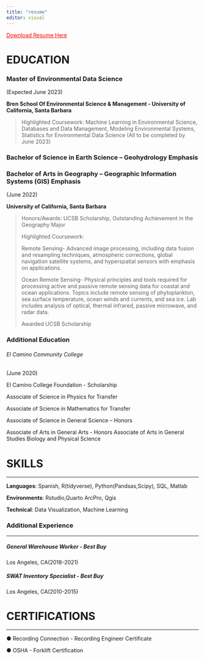 ```yaml
---
title: "resume"
editor: visual
---
```


[Download Resume Here](Romero_Guillermo.pdf){style="color: red"}

# EDUCATION

### **Master of Environmental Data Science**

(Expected June 2023)

**Bren School Of Environmental Science & Management - University of California, Santa Barbara**

> Highlighted Coursework: Machine Learning in Environmental Science, Databases and Data Management, Modeling Environmental Systems, Statistics for Environmental Data Science 
(All to be completed by June 2023)


### **Bachelor of Science in Earth Science -- Geohydrology Emphasis**

### **Bachelor of Arts in Geography -- Geographic Information Systems (GIS) Emphasis**

(June 2022)

**University of California, Santa Barbara**

> Honors/Awards: UCSB Scholarship, Outstanding Achievement in the Geography Major
>
> Highlighted Coursework:
>
> Remote Sensing- Advanced image processing, including data fusion and resampling techniques, atmospheric corrections, global navigation satellite systems, and hyperspatial sensors with emphasis on applications.
>
> Ocean Remote Sensing- Physical principles and tools required for processing active and passive remote sensing data for coastal and ocean applications. Topics include remote sensing of phytoplankton, sea surface temperature, ocean winds and currents, and sea ice. Lab includes analysis of optical, thermal infrared, passive microwave, and radar data.
>
> Awarded UCSB Scholarship

### Additional Education

###### El Camino Community College

(June 2020)

El Camino College Foundation - Scholarship

Associate of Science in Physics for Transfer

Associate of Science in Mathematics for Transfer

Associate of Science in General Science -- Honors

Associate of Arts in General Arts - Honors Associate of Arts in General Studies Biology and Physical Science

# SKILLS

------------------------------------------------------------------------

**Languages**: Spanish, R(tidyverse), Python(Pandsas,Scipy), SQL, Matlab

**Environments**: Rstudio,Quarto ArcPro, Qgis

**Technical**: Data Visualization, Machine Learning

### Additional Experience

------------------------------------------------------------------------

##### General Warehouse Worker - Best Buy

Los Angeles, CA(2018-2021)

##### SWAT Inventory Specialist - Best Buy

Los Angeles, CA(2010-2015)

# CERTIFICATIONS

------------------------------------------------------------------------

● Recording Connection - Recording Engineer Certificate

● OSHA - Forklift Certification
